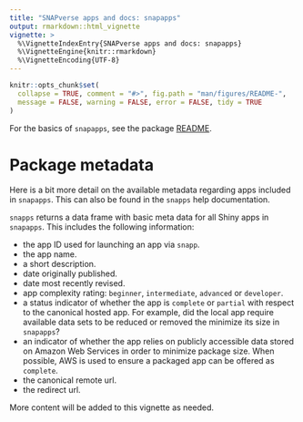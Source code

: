 ```yaml
---
title: "SNAPverse apps and docs: snapapps"
output: rmarkdown::html_vignette
vignette: >
  %\VignetteIndexEntry{SNAPverse apps and docs: snapapps}
  %\VignetteEngine{knitr::rmarkdown}
  %\VignetteEncoding{UTF-8}
---
```


```r
knitr::opts_chunk$set(
  collapse = TRUE, comment = "#>", fig.path = "man/figures/README-",
  message = FALSE, warning = FALSE, error = FALSE, tidy = TRUE
)
```

For the basics of `snapapps`, see the package [README](https://leonawicz.github.io/snapapps/).

# Package metadata

Here is a bit more detail on the available metadata regarding apps included in `snapapps`. This can also be found in the `snapps` help documentation.

`snapps` returns a data frame with basic meta data for all Shiny apps in `snapapps`. This includes the following information:

* the app ID used for launching an app via `snapp`.
* the app name.
* a short description.
* date originally published.
* date most recently revised.
* app complexity rating: `beginner`, `intermediate`, `advanced` or `developer`.
* a status indicator of whether the app is `complete` or `partial` with respect to the canonical hosted app. For example, did the local app require available data sets to be reduced or removed the minimize its size in `snapapps`?
* an indicator of whether the app relies on publicly accessible data stored on Amazon Web Services in order to minimize package size. When possible, AWS is used to ensure a packaged app can be offered as `complete`.
* the canonical remote url.
* the redirect url.

More content will be added to this vignette as needed.
